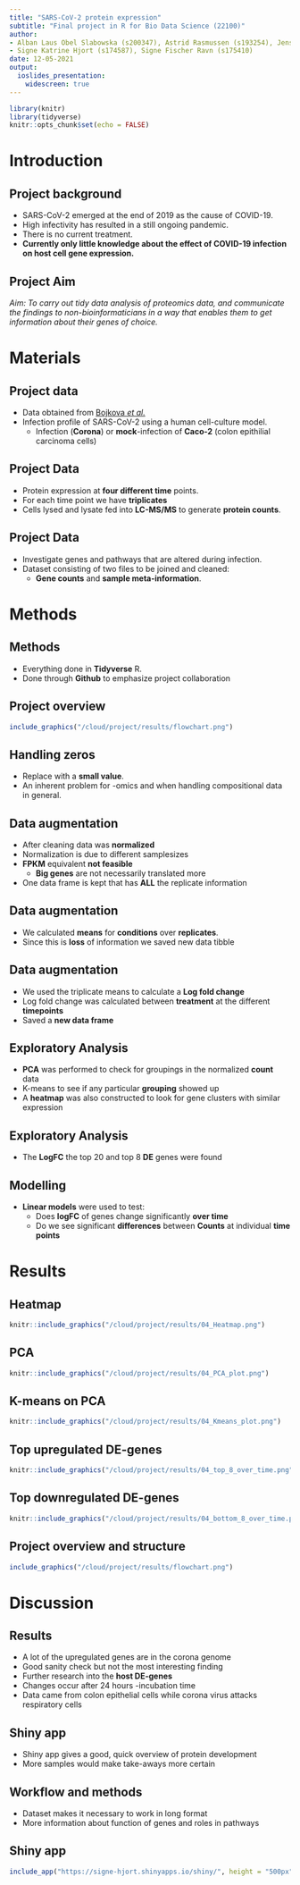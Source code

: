 ```yaml
---
title: "SARS-CoV-2 protein expression"
subtitle: "Final project in R for Bio Data Science (22100)"
author: 
- Alban Laus Obel Slabowska (s200347), Astrid Rasmussen (s193254), Jens Waaben (s205972),
- Signe Katrine Hjort (s174587), Signe Fischer Ravn (s175410)
date: 12-05-2021
output:
  ioslides_presentation:
    widescreen: true
---
```


```r
library(knitr)
library(tidyverse)
knitr::opts_chunk$set(echo = FALSE)
```

# Introduction

## Project background
- SARS-CoV-2 emerged at the end of 2019 as the cause of COVID-19.
- High infectivity has resulted in a still ongoing pandemic.
- There is no current treatment.
- **Currently only little knowledge about the effect of COVID-19 infection on host cell gene expression.**


## Project Aim



*Aim: To carry out tidy data analysis of proteomics data, and communicate the findings to non-bioinformaticians in a way that enables them to get information about their genes of choice.*


# Materials

## Project data

- Data obtained from [Bojkova *et al.*](https://doi.org/10.1038/s41586-020-2332-7)
- Infection profile of SARS-CoV-2 using a human cell-culture model.
  - Infection (**Corona**) or **mock**-infection of **Caco-2** (colon epithilial carcinoma cells)


## Project Data

- Protein expression at **four different time** points.
- For each time point we have **triplicates**
- Cells lysed and lysate fed into **LC-MS/MS** to generate **protein counts**. 


## Project Data
- Investigate genes and pathways that are altered during infection.
- Dataset consisting of two files to be joined and cleaned:
  - **Gene counts** and **sample meta-information**.  


# Methods

## Methods

- Everything done in **Tidyverse** R. 
- Done through **Github** to emphasize project collaboration

## Project overview

```r
include_graphics("/cloud/project/results/flowchart.png")
```

## Handling zeros

- Replace with a **small value**. 
- An inherent problem for -omics and when handling compositional data in general.


## Data augmentation

- After cleaning data was **normalized**
- Normalization is due to different samplesizes
- **FPKM** equivalent **not feasible**
  - **Big genes** are not necessarily translated more 
- One data frame is kept that has **ALL** the replicate information

## Data augmentation

- We calculated **means** for **conditions** over **replicates**. 
- Since this is **loss** of information we saved new data tibble


## Data augmentation

- We used the triplicate means to calculate a **Log fold change**
- Log fold change was calculated between **treatment** at the different **timepoints**
- Saved a **new data frame**


## Exploratory Analysis

- **PCA** was performed to check for groupings in the normalized **count** data
- K-means to see if any particular **grouping** showed up
- A **heatmap** was also constructed to look for gene clusters with similar expression


## Exploratory Analysis

- The **LogFC** the top 20 and top 8 **DE** genes were found


## Modelling

- **Linear models** were used to test:
  - Does **logFC** of genes change significantly **over time**
  - Do we see significant **differences** between **Counts** at individual **time points**


# Results

## Heatmap
```r
knitr::include_graphics("/cloud/project/results/04_Heatmap.png")
```

## PCA
```r
knitr::include_graphics("/cloud/project/results/04_PCA_plot.png")
```

## K-means on PCA
```r
knitr::include_graphics("/cloud/project/results/04_Kmeans_plot.png")
```

## Top upregulated DE-genes

```r
knitr::include_graphics("/cloud/project/results/04_top_8_over_time.png")
```

## Top downregulated DE-genes

```r
knitr::include_graphics("/cloud/project/results/04_bottom_8_over_time.png")
```

## Project overview and structure
```r
include_graphics("/cloud/project/results/flowchart.png")
```


# Discussion

## Results

- A lot of the upregulated genes are in the corona genome
- Good sanity check but not the most interesting finding
- Further research into the **host DE-genes**
- Changes occur after 24 hours -incubation time
- Data came from colon epithelial cells while corona virus attacks respiratory cells

## Shiny app 

- Shiny app gives a good, quick overview of protein development
- More samples would make take-aways more certain

## Workflow and methods

- Dataset makes it necessary to work in long format
- More information about function of genes and roles in pathways 

## Shiny app
```r
include_app("https://signe-hjort.shinyapps.io/shiny/", height = "500px")
```

